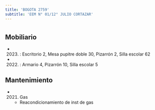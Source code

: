 ```yaml
---
title: 'BOGOTA 2759'
subtitle: 'EEM N° 01/12° JULIO CORTAZAR'
---
```


#


## Mobiliario

*  (2023) : Escritorio 2, Mesa pupitre doble 30, Pizarrón 2, Silla escolar 62 

*  (2022) : Armario 4, Pizarrón 10, Silla escolar 5 





## Mantenimiento

*  (2021) Gas 
    + Reacondicionamiento de inst de gas



